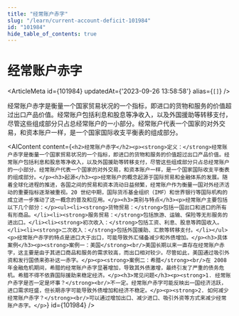 ```yaml
---
title: "经常账户赤字"
slug: "/learn/current-account-deficit-101984"
id: "101984"
hide_table_of_contents: true
---
```



# 经常账户赤字

<ArticleMeta id={101984} updatedAt={'2023-09-26 13:58:58'} alias={`[]`} />
<div className='border-solid border-b border-t-0 my-4 border-[var(--ifm-color-gray-300)]' />

经常账户赤字是衡量一个国家贸易状况的一个指标，即进口的货物和服务的价值超过出口产品价值。经常账户包括利息和股息等净收入，以及外国援助等转移支付，尽管这些组成部分只占总经常账户的一小部分。经常账户代表一个国家的对外交易，和资本账户一样，是一个国家国际收支平衡表的组成部分。

<AIContent content={`<h2>经常账户赤字</h2><p><strong>定义：</strong>经常账户赤字是衡量一个国家贸易状况的一个指标，即进口的货物和服务的价值超过出口产品价值。经常账户包括利息和股息等净收入，以及外国援助等转移支付，尽管这些组成部分只占总经常账户的一小部分。经常账户代表一个国家的对外交易，和资本账户一样，是一个国家国际收支平衡表的组成部分。</p><h3>起源</h3><p>经常账户的概念起源于国际贸易和金融体系的发展。随着全球化进程的推进，各国之间的贸易和资本流动日益频繁，经常账户作为衡量一国对外经济活动的重要指标逐渐被重视。20 世纪中期，国际货币基金组织（IMF）和世界银行等国际机构的成立进一步推动了这一概念的普及和应用。</p><h3>类别与特点</h3><p>经常账户主要包括以下几个部分：</p><ul><li><strong>货物贸易：</strong>包括一国出口和进口的所有有形商品。</li><li><strong>服务贸易：</strong>包括旅游、运输、保险等无形服务的进出口。</li><li><strong>初次收入：</strong>包括工资、利息、股息等跨国收入。</li><li><strong>二次收入：</strong>包括外国援助、汇款等转移支付。</li></ul><p>经常账户赤字的特点是进口大于出口，可能导致外汇储备减少和外债增加。</p><h3>具体案例</h3><p><strong>案例一：美国</strong><br/>美国长期以来一直存在经常账户赤字，这主要是由于其进口商品和服务的需求较高，而出口相对较少。尽管如此，美国通过吸引外资和发行国债来弥补这一赤字。</p><p><strong>案例二：希腊</strong><br/>在 2008 年金融危机期间，希腊的经常账户赤字显著增加，导致其外债激增，最终引发了严重的债务危机。希腊不得不依靠国际援助来稳定经济。</p><h3>常见问题</h3><p><strong>1. 经常账户赤字是否一定是坏事？</strong><br/>不一定。经常账户赤字可能反映出一国经济活跃，进口需求旺盛，但长期赤字可能导致外债增加和经济不稳定。</p><p><strong>2. 如何减少经常账户赤字？</strong><br/>可以通过增加出口、减少进口、吸引外资等方式来减少经常账户赤字。</p>`} id={101984} />
